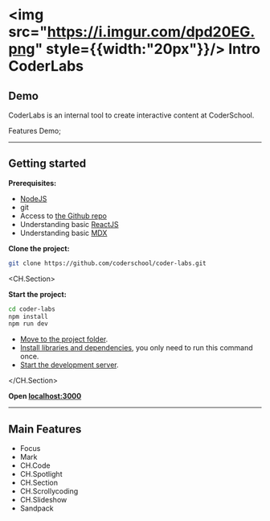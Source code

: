 # <img src="https://i.imgur.com/dpd20EG.png" style={{width:"20px"}}/> Intro CoderLabs

## Demo


CoderLabs is an internal tool to create interactive content at CoderSchool.

<Link href={"/demo/coder-labs"}>Features Demo</Link>;

---

## Getting started

**Prerequisites:**

- <a href="https://nodejs.org/en/" target="_blank">NodeJS</a>
- git
- Access to <a href="https://github.com/coderschool/coder-labs" target="_blank">the Github repo</a>
- Understanding basic <a href="https://reactjs.org/" target="_blank">ReactJS</a>
- Understanding basic <a href="https://mdxjs.com/" target="_blank">MDX</a>

**Clone the project:**

```bash focus=1
git clone https://github.com/coderschool/coder-labs.git
```

<CH.Section>

**Start the project:**

```bash
cd coder-labs
npm install
npm run dev
```

- [Move to the project folder](focus://1).
- [Install libraries and dependencies](focus://2), you only need to run this command once.
- [Start the development server](focus://3).

</CH.Section>

**Open <a href="http://localhost:3000/demo/coder-labs" target="_blank">localhost:3000</a>**

---

## Main Features

- Focus
- Mark
- CH.Code
- CH.Spotlight
- CH.Section
- CH.Scrollycoding
- CH.Slideshow
- Sandpack
